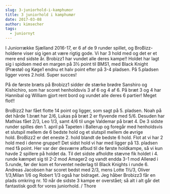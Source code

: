 ```yaml
---
slug: 3-juniorhold-i-kamphumor
title: 3 juniorhold i kamphumør
date: 2017-03-08
author: kimsecher
tags:
  - juniornyt
---
```

I Juniorrække Sjælland 2016-17, er 6 af de 9 runder spillet, og BroBizz-holdene viser sig igen at være rigtig gode.
Vi har 3 hold med og det er et mere end sidste år. Brobizz1 har vundet alle deres kampe!!
Holdet har lagt sig i spidsen med en margen på 3½ point til BMS1, med Black Knight (Præstø) og Køge1 endnu et halv point efter på 3-4 pladsen. På 5.pladsen ligger vores 2.hold. Super succes!

På de første bræts på Brobizz1 sidder de stærke brødre Sanshiro og Kishichiro, som har scoret henholdsvis 3 af 6 og 4 af 6. På bræt 3 og 4 har Hannibal og William gjort rent bord og vundet alle deres 6 partier! Meget flot!!

BroBizz2 har fået flotte 14 point og ligger, som sagt på 5. pladsen. Noah på det hårde 1.bræt har 2/6, Lukas på bræt 2 er flyvende med 5/6. Desuden har Mathias fået 2/3, Leo 1/3, samt 4/6 til unge Valdemar på bræt 4. De 3 sidste runder spilles den 1. april på Tapeten i Ballerup og foregår med henholdsvis et slutspil mellem de 6 bedste hold og et slutspil mellem de øvrige hold. BroBizz2 er det eneste 2. hold blandt de bedste 6 hold. Flot at vi har 2 hold med i denne gruppe!!
Det sidst hold vi har med ligger på 13. pladsen med få point. Her var der desværre afbud til de første holdkampe, så vi kun havde 2 spillere på holdet da. Til det sidste afholdte stævne fik holdet i 4. runde kæmpet sig til 2-2 mod Amager2 og vandt endda 3-1 mod Allerød i 5.runde, før der kom et forventet nederlag til Black Knights i runde 6. Andreas Jacobsen har scoret bedst med 2/3, mens Lotte 1½/3, Oliver 1/3,Milan 1/6 og Robert 1/3 også har bidraget. Jeg håber Brobizz3 får en plads omkring nr. 10 når de sidste 3 kampe er overstået; så alt i alt går det fantastisk godt for vores juniorhold.
/ Thore
